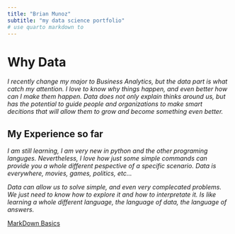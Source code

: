 ```yaml
---
title: "Brian Munoz"
subtitle: "my data science portfolio"
# use quarto markdown to 
---
```


# Why Data

_I recently change my major to Business Analytics, but the data part is what catch my attention. I love to know why things happen, and even better how can I make them happen. Data does not only explain thinks around us, but has the potential to guide people and organizations to make smart decitions that will allow them to grow and become something even better. _

## My Experience so far

_I am still learning, I am very new in python and the other programing languges. Nevertheless, I love how just some simple commands can provide you a whole different pespective of a specific scenario. Data is everywhere, movies, games, politics, etc..._

_Data can allow us to solve simple, and even very complecated problems. We just need to know how to explore it and how to interpretate it. Is like learning a whole different language, the language of data, the language of answers._

[MarkDown Basics](https://quarto.org/docs/authoring/markdown-basics.html#links-images)